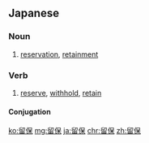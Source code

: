 ==Japanese==
{{ja-kanjitab|りゅう|ほ|yomi=on}}

===Noun===
{{ja-noun|りゅうほ}}

# [[reservation]], [[retainment]]

===Verb===
{{ja-verb-suru|tr=trans|りゅうほ}}

# [[reserve]], [[withhold]], [[retain]]

====Conjugation====
{{ja-suru|りゅうほ}}

[[ko:留保]]
[[mg:留保]]
[[ja:留保]]
[[chr:留保]]
[[zh:留保]]